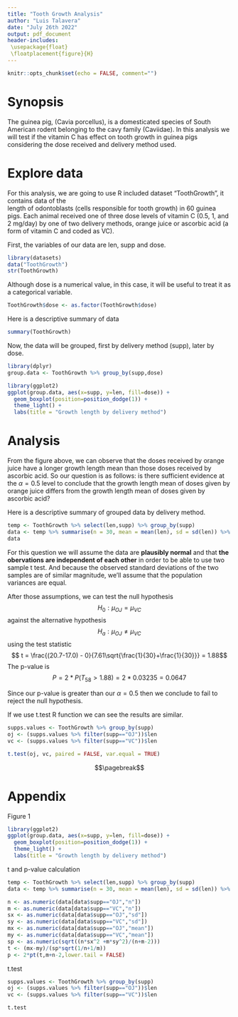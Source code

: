 ---
title: "Tooth Growth Analysis"
author: "Luis Talavera"
date: "July 26th 2022"
output: pdf_document
header-includes:
 \usepackage{float}
 \floatplacement{figure}{H}
---

```{r setup, include=FALSE}
knitr::opts_chunk$set(echo = FALSE, comment="")
```

# Synopsis
The guinea pig, (Cavia porcellus), is a domesticated species of South American rodent belonging to the 
cavy family (Caviidae). In this analysis we will test if the vitamin C has effect on tooth growth in 
guinea pigs considering the dose received and delivery method used.

# Explore data
For this analysis, we are going to use R included dataset "ToothGrowth", it contains data of the  
length of odontoblasts (cells responsible for tooth growth) in 60 guinea pigs. Each animal received one
of three dose levels of vitamin C (0.5, 1, and 2 mg/day) by one of two delivery methods, orange juice 
or ascorbic acid (a form of vitamin C and coded as VC). 

First, the variables of our data are len, supp and dose.
```{r}
library(datasets)
data("ToothGrowth")
str(ToothGrowth)
```

Although dose is a numerical value, in this case, it will be useful to treat it as a categorical 
variable.

```{r, echo=TRUE}
ToothGrowth$dose <- as.factor(ToothGrowth$dose)
```

Here is a descriptive summary of data

```{r}
summary(ToothGrowth)
```

Now, the data will be grouped, first by delivery method (supp), later by dose.
```{r,message=FALSE,echo=TRUE}
library(dplyr)
group.data <- ToothGrowth %>% group_by(supp,dose)
```


```{r,message=FALSE, fig.width=5, fig.height=3, fig.cap="Boxplots of lengths divided by dose and grouped by delivery method",fig.pos="H"}
library(ggplot2)
ggplot(group.data, aes(x=supp, y=len, fill=dose)) + 
  geom_boxplot(position=position_dodge(1)) +
  theme_light() +
  labs(title = "Growth length by delivery method")
```

# Analysis
From the figure above, we can observe that the doses received by orange juice have a longer growth length mean than those doses received by ascorbic acid. So our question is as follows: is there sufficient evidence at the $\alpha = 0.5$ level to conclude that the growth length mean of doses given by orange juice differs from the growth length mean of doses given by ascorbic acid?

Here is a descriptive summary of grouped data by delivery method.

```{r}
temp <- ToothGrowth %>% select(len,supp) %>% group_by(supp)
data <- temp %>% summarise(n = 30, mean = mean(len), sd = sd(len)) %>% distinct()
data
```

For this question we will assume the data are **plausibly normal** and that **the obervations are independent of each other** in order to be able to use two sample t test. And because the observed standard deviations of the two samples are of similar magnitude, we'll assume that the population variances are equal.

After those assumptions, we can test the null hypothesis
$$H_0: \mu_{OJ} = \mu_{VC}$$
against the alternative hypothesis
$$H_a: \mu_{OJ} \neq \mu_{VC}$$
using the test statistic
$$ t = \frac{(20.7-17.0) - 0}{7.61\sqrt{\frac{1}{30}+\frac{1}{30}}} = 1.88$$
The p-value is 
$$P = 2 * P(T_58 > 1.88) = 2*0.03235 = 0.0647 $$

Since our p-value is greater than our $\alpha = 0.5$ then we conclude to fail to reject the null hypothesis.

If we use t.test R function we can see the results are similar.

```{r}
supps.values <- ToothGrowth %>% group_by(supp)
oj <- (supps.values %>% filter(supp=="OJ"))$len
vc <- (supps.values %>% filter(supp=="VC"))$len

t.test(oj, vc, paired = FALSE, var.equal = TRUE)
```



$$\pagebreak$$

# Appendix

Figure 1
```{r,message=FALSE,fig.show="hide", echo = TRUE}
library(ggplot2)
ggplot(group.data, aes(x=supp, y=len, fill=dose)) + 
  geom_boxplot(position=position_dodge(1)) +
  theme_light() +
  labs(title = "Growth length by delivery method")
```

t and p-value calculation 
```{r, echo = TRUE}
temp <- ToothGrowth %>% select(len,supp) %>% group_by(supp)
data <- temp %>% summarise(n = 30, mean = mean(len), sd = sd(len)) %>% distinct()

n <- as.numeric(data[data$supp=="OJ","n"])
m <- as.numeric(data[data$supp=="VC","n"])
sx <- as.numeric(data[data$supp=="OJ","sd"])
sy <- as.numeric(data[data$supp=="VC","sd"])
mx <- as.numeric(data[data$supp=="OJ","mean"])
my <- as.numeric(data[data$supp=="VC","mean"])
sp <- as.numeric(sqrt((n*sx^2 +m*sy^2)/(n+m-2)))
t <- (mx-my)/(sp*sqrt(1/n+1/m))
p <- 2*pt(t,m+n-2,lower.tail = FALSE)
```

t.test 
```{r, echo=TRUE}
supps.values <- ToothGrowth %>% group_by(supp)
oj <- (supps.values %>% filter(supp=="OJ"))$len
vc <- (supps.values %>% filter(supp=="VC"))$len

t.test
```

